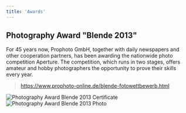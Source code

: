 ```yaml
---
title: 'Awards'
---
```


## Photography Award "Blende 2013"

For 45 years now, Prophoto GmbH, together with daily newspapers and other cooperation
partners, has been awarding the nationwide photo competition Aperture. The competition,
which runs in two stages, offers amateur and hobby photographers the opportunity to prove
their skills every year.

> https://www.prophoto-online.de/blende-fotowettbewerb.html

![Photography Award Blende 2013 Certificate](../../images/awards/blende-2013-cert.jpg)
![Photography Award Blende 2013 Photo](../../images/awards/blende-2013-photo.jpg)
